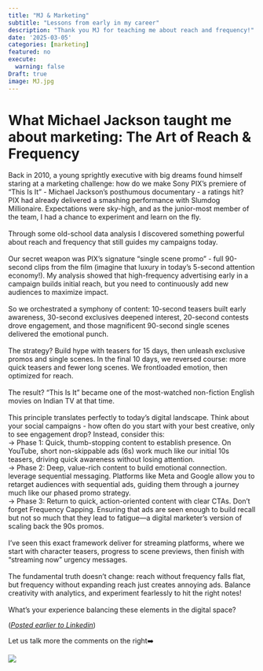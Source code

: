 ```yaml
---
title: "MJ & Marketing"
subtitle: "Lessons from early in my career"
description: "Thank you MJ for teaching me about reach and frequency!"
date: '2025-03-05'
categories: [marketing]
featured: no
execute:
  warning: false
Draft: true
image: MJ.jpg
---
```


# What Michael Jackson taught me about marketing: The Art of Reach & Frequency

Back in 2010, a young sprightly executive with big dreams found himself staring at a marketing challenge: how do we make Sony PIX's premiere of "This Is It" - Michael Jackson's posthumous documentary - a ratings hit? PIX had already delivered a smashing performance with Slumdog Millionaire. Expectations were sky-high, and as the junior-most member of the team, I had a chance to experiment and learn on the fly.\
\
Through some old-school data analysis I discovered something powerful about reach and frequency that still guides my campaigns today.\
\
Our secret weapon was PIX's signature "single scene promo" - full 90-second clips from the film (imagine that luxury in today's 5-second attention economy!). My analysis showed that high-frequency advertising early in a campaign builds initial reach, but you need to continuously add new audiences to maximize impact.\
\
So we orchestrated a symphony of content: 10-second teasers built early awareness, 30-second exclusives deepened interest, 20-second contests drove engagement, and those magnificent 90-second single scenes delivered the emotional punch.\
\
The strategy? Build hype with teasers for 15 days, then unleash exclusive promos and single scenes. In the final 10 days, we reversed course: more quick teasers and fewer long scenes. We frontloaded emotion, then optimized for reach.\
\
The result? "This Is It" became one of the most-watched non-fiction English movies on Indian TV at that time.\
\
This principle translates perfectly to today's digital landscape. Think about your social campaigns - how often do you start with your best creative, only to see engagement drop? Instead, consider this:\
-\> Phase 1: Quick, thumb-stopping content to establish presence. On YouTube, short non-skippable ads (6s) work much like our initial 10s teasers, driving quick awareness without losing attention.\
-\> Phase 2: Deep, value-rich content to build emotional connection. leverage sequential messaging. Platforms like Meta and Google allow you to retarget audiences with sequential ads, guiding them through a journey much like our phased promo strategy.\
-\> Phase 3: Return to quick, action-oriented content with clear CTAs. Don’t forget Frequency Capping. Ensuring that ads are seen enough to build recall but not so much that they lead to fatigue—a digital marketer's version of scaling back the 90s promos.\
\
I've seen this exact framework deliver for streaming platforms, where we start with character teasers, progress to scene previews, then finish with "streaming now" urgency messages.\
\
The fundamental truth doesn’t change: reach without frequency falls flat, but frequency without expanding reach just creates annoying ads. Balance creativity with analytics, and experiment fearlessly to hit the right notes!\
\
What's your experience balancing these elements in the digital space?

([*Posted earlier to Linkedin*](https://www.linkedin.com/posts/dsramakant_what-michael-jackson-taught-me-about-marketing-activity-7302554537393803265-_TVP?utm_source=share&utm_medium=member_desktop&rcm=ACoAAADTfDcBt_hW-ynzjui3Gunjwk70xRIbhsM))

Let us talk more the comments on the right➡️

![](MJ.jpg)
